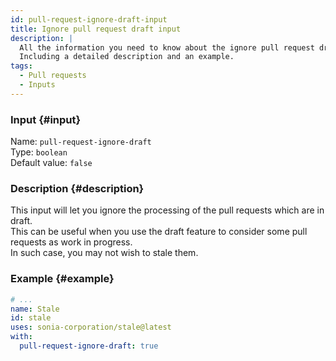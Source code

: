 ```yaml
---
id: pull-request-ignore-draft-input
title: Ignore pull request draft input
description: |
  All the information you need to know about the ignore pull request draft input.
  Including a detailed description and an example.
tags:
  - Pull requests
  - Inputs
---
```


### Input {#input}

Name: `pull-request-ignore-draft`  
Type: `boolean`  
Default value: `false`

### Description {#description}

This input will let you ignore the processing of the pull requests which are in draft.  
This can be useful when you use the draft feature to consider some pull requests as work in progress.  
In such case, you may not wish to stale them.

### Example {#example}

```yml {6}
# ...
name: Stale
id: stale
uses: sonia-corporation/stale@latest
with:
  pull-request-ignore-draft: true
```
